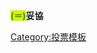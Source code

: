 <span style="font-weight: bold; color: #22a000; background-color: #ddee11;">(＝)</span>'''妥協'''<noinclude>
[[Category:投票模板]]
</noinclude>